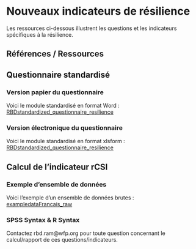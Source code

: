 # Nouveaux indicateurs de résilience

Les ressources ci-dessous illustrent les questions et les indicateurs spécifiques à la résilience.

## Références / Ressources


## Questionnaire standardisé


### Version papier du questionnaire

Voici le module standardisé en format Word :
[RBDstandardized_questionnaire_resilience](https://github.com/WFP-VAM/RBD_Resilience_guide_FR/blob/main/questionnaires/RBDstandardized_questionnaire_resilience.docx?raw=true) 

### Version électronique du questionnaire

Voici le module standardisé en format xlsform :
[RBDstandardized_questionnaire_resilience](https://github.com/WFP-VAM/RBD_Resilience_guide_FR/blob/main/questionnaires/RBDstandardized_questionnaire_resilience.xlsx?raw=true) 


## Calcul de l'indicateur rCSI

### Exemple d'ensemble de données

Voici l'exemple d'un ensemble de données brutes :  
[exampledataFrancais_raw](https://github.com/WFP-VAM/RBD_Resilience_guide_FR/blob/main/example_datasets/exampledataFrancais_raw.sav?raw=true)  

### SPSS Syntax & R Syntax

Contactez rbd.ram@wfp.org pour toute question concernant le calcul/rapport de ces questions/indicateurs.
